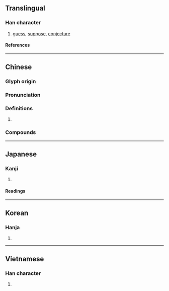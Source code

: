{{character info/new}}
==Translingual==

===Han character===
{{Han char|rn=61|rad=心|as=03|sn=6|four=94000|canj=PDI|ids=⿰忄寸}}

# [[guess]], [[suppose]], [[conjecture]]

====References====
{{Han ref|kx=0376.160|dkj=10326|dj=0703.020|hdz=42272.040|uh=5FD6}}

----

==Chinese==
{{zh-forms}}

===Glyph origin===
{{Han etym}}

===Pronunciation===
{{zh-pron
|m=cǔn
|c=cyun2
|mc=y
|oc=y
|cat=
}}

===Definitions===
{{zh-hanzi}}

# {{rfdef|zh}}

===Compounds===
{{zh-der|思忖|忖量|忖著勁兒|忖度|忖前思後|忖測|暗忖|自忖}}

----

==Japanese==

===Kanji===
{{ja-kanji|grade=|rs=心03}}

# {{defn|lang=ja|sort=心03}}

====Readings====
{{ja-readings
|goon=そん
|kanon=そん
|kun=はかる
}}

----

==Korean==

===Hanja===
{{ko-hanja|hangeul=촌|eumhun=[[헤아리다|헤아릴]]|rv=chon|mr=ch'on|y=chon|ehrv=hearil|ehmr=hearil|ehy=healil}}

# {{defn|lang=ko|sort=心03}}

----

==Vietnamese==

===Han character===
{{vi-readings|rs=心03|reading=thổn}}

# {{defn|lang=vi|sort=心03}}